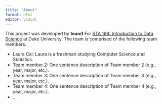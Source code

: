 ```yaml
---
title: "About"
format: html
editor: visual
---
```


This project was developed by **team1** For [STA 199: Introduction to Data Science](https://sta199-s23-2.github.io/) at Duke University. The team is comprised of the following team members.

-   Laura Cai: Laura is a freshman studying Computer Science and Statistics.
-   Team member 2: One sentence description of Team member 2 (e.g., year, major, etc.).
-   Team member 3: One sentence description of Team member 3 (e.g., year, major, etc.).
-   Team member 4: One sentence description of Team member 4 (e.g., year, major, etc.).
-   ...

